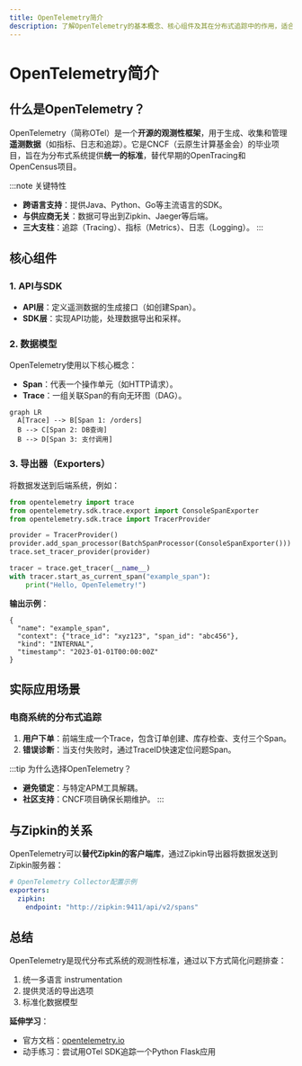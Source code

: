```yaml
---
title: OpenTelemetry简介
description: 了解OpenTelemetry的基本概念、核心组件及其在分布式追踪中的作用，适合初学者的入门指南。
---
```


# OpenTelemetry简介

## 什么是OpenTelemetry？

OpenTelemetry（简称OTel）是一个**开源的观测性框架**，用于生成、收集和管理**遥测数据**（如指标、日志和追踪）。它是CNCF（云原生计算基金会）的毕业项目，旨在为分布式系统提供**统一的标准**，替代早期的OpenTracing和OpenCensus项目。

:::note 关键特性
- **跨语言支持**：提供Java、Python、Go等主流语言的SDK。
- **与供应商无关**：数据可导出到Zipkin、Jaeger等后端。
- **三大支柱**：追踪（Tracing）、指标（Metrics）、日志（Logging）。
:::

## 核心组件

### 1. API与SDK
- **API层**：定义遥测数据的生成接口（如创建Span）。
- **SDK层**：实现API功能，处理数据导出和采样。

### 2. 数据模型
OpenTelemetry使用以下核心概念：
- **Span**：代表一个操作单元（如HTTP请求）。
- **Trace**：一组关联Span的有向无环图（DAG）。

```mermaid
graph LR
  A[Trace] --> B[Span 1: /orders]
  B --> C[Span 2: DB查询]
  B --> D[Span 3: 支付调用]
```

### 3. 导出器（Exporters）
将数据发送到后端系统，例如：
```python
from opentelemetry import trace
from opentelemetry.sdk.trace.export import ConsoleSpanExporter
from opentelemetry.sdk.trace import TracerProvider

provider = TracerProvider()
provider.add_span_processor(BatchSpanProcessor(ConsoleSpanExporter()))
trace.set_tracer_provider(provider)

tracer = trace.get_tracer(__name__)
with tracer.start_as_current_span("example_span"):
    print("Hello, OpenTelemetry!")
```

**输出示例**：
```
{
  "name": "example_span",
  "context": {"trace_id": "xyz123", "span_id": "abc456"},
  "kind": "INTERNAL",
  "timestamp": "2023-01-01T00:00:00Z"
}
```

## 实际应用场景

### 电商系统的分布式追踪
1. **用户下单**：前端生成一个Trace，包含订单创建、库存检查、支付三个Span。
2. **错误诊断**：当支付失败时，通过TraceID快速定位问题Span。

:::tip 为什么选择OpenTelemetry？
- **避免锁定**：与特定APM工具解耦。
- **社区支持**：CNCF项目确保长期维护。
:::

## 与Zipkin的关系
OpenTelemetry可以**替代Zipkin的客户端库**，通过Zipkin导出器将数据发送到Zipkin服务器：
```yaml
# OpenTelemetry Collector配置示例
exporters:
  zipkin:
    endpoint: "http://zipkin:9411/api/v2/spans"
```

## 总结

OpenTelemetry是现代分布式系统的观测性标准，通过以下方式简化问题排查：
1. 统一多语言 instrumentation
2. 提供灵活的导出选项
3. 标准化数据模型

**延伸学习**：
- 官方文档：[opentelemetry.io](https://opentelemetry.io/)
- 动手练习：尝试用OTel SDK追踪一个Python Flask应用